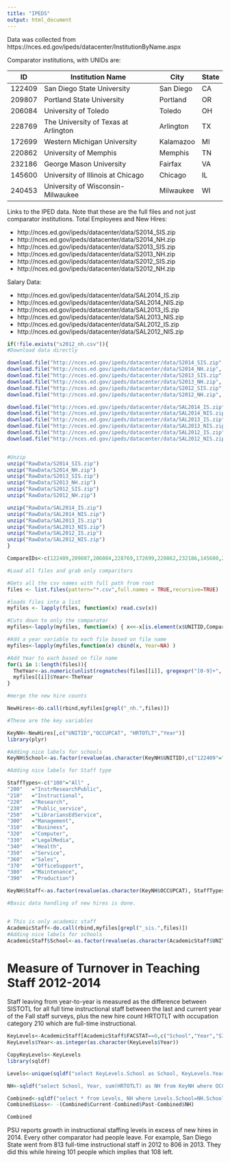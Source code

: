 ```yaml
---
title: "IPEDS"
output: html_document
---
```


Data was collected from https://nces.ed.gov/ipeds/datacenter/InstitutionByName.aspx

Comparator institutions, with UNIDs are:


ID|Institution Name|	City|State|
---------|-------------------------------------|----------|-------|
122409|	San Diego State University          |	San Diego|	CA|
209807|	Portland State University           |	Portland |	OR|
206084|	University of Toledo                |	Toledo   |	OH|
228769|	The University of Texas at Arlington|	Arlington|	TX|
172699|	Western Michigan University         |	Kalamazoo|	MI|
220862|	University of Memphis               |	Memphis  |	TN|
232186|	George Mason University             |	Fairfax  |	VA|
145600|	University of Illinois at Chicago   |	Chicago  |	IL|
240453|	University of Wisconsin-Milwaukee   |	Milwaukee|	WI|


Links to the IPED data.  Note that these are the full files and not just comparator institutions.
Total Employees and New Hires:

- http://nces.ed.gov/ipeds/datacenter/data/S2014_SIS.zip
- http://nces.ed.gov/ipeds/datacenter/data/S2014_NH.zip
- http://nces.ed.gov/ipeds/datacenter/data/S2013_SIS.zip
- http://nces.ed.gov/ipeds/datacenter/data/S2013_NH.zip
- http://nces.ed.gov/ipeds/datacenter/data/S2012_SIS.zip
- http://nces.ed.gov/ipeds/datacenter/data/S2012_NH.zip

Salary Data:

- http://nces.ed.gov/ipeds/datacenter/data/SAL2014_IS.zip
- http://nces.ed.gov/ipeds/datacenter/data/SAL2014_NIS.zip
- http://nces.ed.gov/ipeds/datacenter/data/SAL2013_IS.zip
- http://nces.ed.gov/ipeds/datacenter/data/SAL2013_NIS.zip
- http://nces.ed.gov/ipeds/datacenter/data/SAL2012_IS.zip
- http://nces.ed.gov/ipeds/datacenter/data/SAL2012_NIS.zip

```r

if(!file.exists("s2012_nh.csv")){
#Download data directly

download.file("http://nces.ed.gov/ipeds/datacenter/data/S2014_SIS.zip", "RawData/S2014_SIS.zip")
download.file("http://nces.ed.gov/ipeds/datacenter/data/S2014_NH.zip", "RawData/S2014_NH.zip")
download.file("http://nces.ed.gov/ipeds/datacenter/data/S2013_SIS.zip", "RawData/S2013_SIS.zip")
download.file("http://nces.ed.gov/ipeds/datacenter/data/S2013_NH.zip", "RawData/S2013_NH.zip")
download.file("http://nces.ed.gov/ipeds/datacenter/data/S2012_SIS.zip", "RawData/S2012_SIS.zip")
download.file("http://nces.ed.gov/ipeds/datacenter/data/S2012_NH.zip", "RawData/S2012_NH.zip")

download.file("http://nces.ed.gov/ipeds/datacenter/data/SAL2014_IS.zip", "RawData/SAL2014_IS.zip")
download.file("http://nces.ed.gov/ipeds/datacenter/data/SAL2014_NIS.zip", "RawData/SAL2014_NIS.zip")
download.file("http://nces.ed.gov/ipeds/datacenter/data/SAL2013_IS.zip", "RawData/SAL2013_IS.zip")
download.file("http://nces.ed.gov/ipeds/datacenter/data/SAL2013_NIS.zip", "RawData/SAL2013_NIS.zip")
download.file("http://nces.ed.gov/ipeds/datacenter/data/SAL2012_IS.zip", "RawData/SAL2012_IS.zip")
download.file("http://nces.ed.gov/ipeds/datacenter/data/SAL2012_NIS.zip", "RawData/SAL2012_NIS.zip")


#Unzip
unzip("RawData/S2014_SIS.zip")
unzip("RawData/S2014_NH.zip")
unzip("RawData/S2013_SIS.zip")
unzip("RawData/S2013_NH.zip")
unzip("RawData/S2012_SIS.zip")
unzip("RawData/S2012_NH.zip")

unzip("RawData/SAL2014_IS.zip")
unzip("RawData/SAL2014_NIS.zip")
unzip("RawData/SAL2013_IS.zip")
unzip("RawData/SAL2013_NIS.zip")
unzip("RawData/SAL2012_IS.zip")
unzip("RawData/SAL2012_NIS.zip")
}

CompareIDs<-c(122409,209807,206084,228769,172699,220862,232186,145600,240453)

#Load all files and grab only comparitors

#Gets all the csv names with full path from root
files <- list.files(pattern="*.csv",full.names = TRUE,recursive=TRUE)

#loads files into a list
myfiles <- lapply(files, function(x) read.csv(x))

#Cuts down to only the comparator
myfiles<-lapply(myfiles, function(x) { x<<-x[is.element(x$UNITID,CompareIDs),]  })
```




```r

#Add a year variable to each file based on file name
myfiles<-lapply(myfiles,function(x) cbind(x, Year=NA) )

#Add Year to each based on file name
for(i in 1:length(files)){
  TheYear<-as.numeric(unlist(regmatches(files[[i]], gregexpr("[0-9]+", files[[i]]))))
  myfiles[[i]]$Year<-TheYear
}

#merge the new hire counts

NewHires<-do.call(rbind,myfiles[grepl("_nh.",files)])

#These are the key variables

KeyNH<-NewHires[,c("UNITID","OCCUPCAT", "HRTOTLT","Year")]
library(plyr)

#Adding nice labels for schools
KeyNH$School<-as.factor(revalue(as.character(KeyNH$UNITID),c("122409"="SD","209807"="PSU","206084"="Toledo","228769"="Arlington","172699"="WMichigan","220862"="Memphis","232186"="GM","145600"="UIChicago", "240453"="UWMilwaukee")))

#Adding nice labels for Staff type

StaffTypes<-c("100"="All" ,
"200"	="InstrResearchPublic",
"210"	="Instructional",
"220"	="Research",
"230"	="Public_service",
"250"	="LibrariansEdService",
"300"	="Management",
"310"	="Business",
"320"	="Computer",
"330"	="LegalMedia",
"340"	="Health",
"350"	="Service",
"360"	="Sales",
"370"	="OfficeSupport",
"380"	="Maintenance",
"390"	="Production")

KeyNH$Staff<-as.factor(revalue(as.character(KeyNH$OCCUPCAT), StaffTypes))

#Basic data handling of new hires is done.  


# This is only academic staff
AcademicStaff<-do.call(rbind,myfiles[grepl("_sis.",files)])
#Adding nice labels for schools
AcademicStaff$School<-as.factor(revalue(as.character(AcademicStaff$UNITID),c("122409"="SD","209807"="PSU","206084"="Toledo","228769"="Arlington","172699"="WMichigan","220862"="Memphis","232186"="GM","145600"="UIChicago", "240453"="UWMilwaukee")))

```
# Measure of Turnover in Teaching Staff 2012-2014


Staff leaving from year-to-year is measured as the difference between SISTOTL for all full time instructional staff between the last and current year of the Fall staff surveys, plus the new hire count HRTOTLT with occupation category 210 which are full-time instructional.

```r
KeyLevels<-AcademicStaff[AcademicStaff$FACSTAT==0,c("School","Year","SISTOTL")]
KeyLevels$Year<-as.integer(as.character(KeyLevels$Year))

CopyKeyLevels<-KeyLevels
library(sqldf)

Levels<-unique(sqldf("select KeyLevels.School as School, KeyLevels.Year as Year, KeyLevels.SISTOTL Current, CopyKeyLevels.SISTOTL Past  from KeyLevels, CopyKeyLevels where KeyLevels.School=CopyKeyLevels.School and (KeyLevels.Year-1)=CopyKeyLevels.Year;"))

NH<-sqldf("select School, Year, sum(HRTOTLT) as NH from KeyNH where OCCUPCAT=210  group by School, Year ;")

Combined<-sqldf("select * from Levels, NH where Levels.School=NH.School and Levels.Year=NH.Year; ")
Combined$Loss<- -(Combined$Current-Combined$Past-Combined$NH)

Combined

```

PSU reports growth in instructional staffing levels in excess of new hires in 2014.  Every other comparator had people leave.  For example, San Diego State went from 813 full-time instructional staff in 2012 to 806 in 2013.  They did this while hireing 101 people which implies that 108 left.